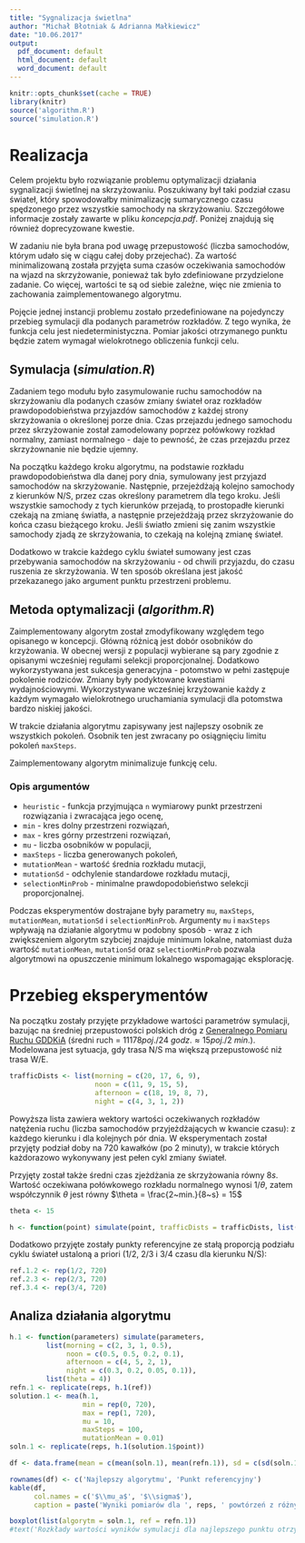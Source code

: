 ```yaml
---
title: "Sygnalizacja świetlna"
author: "Michał Błotniak & Adrianna Małkiewicz"
date: "10.06.2017"
output:
  pdf_document: default
  html_document: default
  word_document: default
---
```


```r
knitr::opts_chunk$set(cache = TRUE)
library(knitr)
source('algorithm.R')
source('simulation.R')
```

# Realizacja
Celem projektu było rozwiązanie problemu optymalizacji działania sygnalizacji świetlnej na skrzyżowaniu. Poszukiwany
był taki podział czasu świateł, który spowodowałby minimalizację sumarycznego czasu spędzonego przez wszystkie samochody
na skrzyżowaniu. Szczegółowe informacje zostały zawarte w pliku _koncepcja.pdf_. Poniżej znajdują się również
doprecyzowane kwestie.

W zadaniu nie była brana pod uwagę przepustowość (liczba samochodów, którym udało się w ciągu całej doby przejechać).
Za wartość minimalizowaną została przyjęta suma czasów oczekiwania samochodów na wjazd na skrzyżowanie, ponieważ tak
było zdefiniowane przydzielone zadanie. Co więcej, wartości te są od siebie zależne, więc nie zmienia to zachowania
zaimplementowanego algorytmu.

Pojęcie jednej instancji problemu zostało przedefiniowane na pojedynczy przebieg symulacji dla podanych parametrów
rozkładów. Z tego wynika, że funkcja celu jest niedeterministyczna. Pomiar jakości otrzymanego punktu będzie zatem
wymagał wielokrotnego obliczenia funkcji celu.

## Symulacja (_simulation.R_)
Zadaniem tego modułu było zasymulowanie ruchu samochodów na skrzyżowaniu dla podanych czasów zmiany świateł oraz
rozkładów prawdopodobieństwa przyjazdów samochodów z każdej strony skrzyżowania o określonej porze dnia. Czas przejazdu
jednego samochodu przez skrzyżowanie został zamodelowany poprzez połówkowy rozkład normalny, zamiast normalnego - daje
to pewność, że czas przejazdu przez skrzyżownanie nie będzie ujemny.

Na początku każdego kroku algorytmu, na podstawie rozkładu prawdopodobieństwa dla danej pory dnia, symulowany jest
przyjazd samochodów na skrzyżowanie. Następnie, przejeżdżają kolejno samochody z kierunków N/S, przez czas określony
parametrem dla tego kroku. Jeśli wszystkie samochody z tych kierunków przejadą, to prostopadłe kierunki czekają na
zmianę światła, a następnie przejeżdżają przez skrzyżowanie do końca czasu bieżącego kroku. Jeśli światło zmieni się
zanim wszystkie samochody zjadą ze skrzyżowania, to czekają na kolejną zmianę świateł.

Dodatkowo w trakcie każdego cyklu świateł sumowany jest czas przebywania samochodów na skrzyżowaniu - od chwili
przyjazdu, do czasu ruszenia ze skrzyżowania. W ten sposób określana jest jakość przekazanego jako argument punktu
przestrzeni problemu.

## Metoda optymalizacji (_algorithm.R_)
Zaimplementowany algorytm został zmodyfikowany względem tego opisanego w koncepcji. Główną różnicą jest dobór osobników
do krzyżowania. W obecnej wersji z populacji wybierane są pary zgodnie z opisanymi wcześniej regułami selekcji
proporcjonalnej. Dodatkowo wykorzystywana jest sukcesja generacyjna - potomstwo w pełni zastępuje pokolenie rodziców.
Zmiany były podyktowane kwestiami wydajnościowymi. Wykorzystywane wcześniej krzyżowanie każdy z każdym wymagało
wielokrotnego uruchamiania symulacji dla potomstwa bardzo niskiej jakości.

W trakcie działania algorytmu zapisywany jest najlepszy osobnik ze wszystkich pokoleń. Osobnik ten jest zwracany
po osiągnięciu limitu pokoleń `maxSteps`. 

Zaimplementowany algorytm minimalizuje funkcję celu.

### Opis argumentów
- `heuristic` - funkcja przyjmująca `n` wymiarowy punkt przestrzeni rozwiązania i zwracająca jego ocenę,
- `min` - kres dolny przestrzeni rozwiązań,
- `max` - kres górny przestrzeni rozwiązań,
- `mu` - liczba osobników w populacji,
- `maxSteps` - liczba generowanych pokoleń,
- `mutationMean` - wartość średnia rozkładu mutacji,
- `mutationSd` - odchylenie standardowe rozkładu mutacji,
- `selectionMinProb` - minimalne prawdopodobieństwo selekcji proporcjonalnej.

Podczas eksperymentów dostrajane były parametry `mu`, `maxSteps`, `mutationMean`, `mutationSd` i `selectionMinProb`.
Argumenty `mu` i `maxSteps` wpływają na działanie algorytmu w podobny sposób - wraz z ich zwiększeniem algorytm
szybciej znajduje minimum lokalne, natomiast duża wartość `mutationMean`, `mutationSd` oraz `selectionMinProb` pozwala
algorytmowi na opuszczenie minimum lokalnego wspomagając eksplorację.

# Przebieg eksperymentów
Na początku zostały przyjęte przykładowe wartości parametrów symulacji, bazując na średniej przepustowości polskich dróg
z [Generalnego Pomiaru Ruchu GDDKiA](https://www.gddkia.gov.pl/userfiles/articles/g/generalny-pomiar-ruchu-w-2015_15598//SYNTEZA/Synteza_GPR2015.pdf)
(średni ruch = $11178 poj./24~godz. \approx 15 poj./2~min.$). Modelowana jest sytuacja, gdy trasa N/S ma większą
przepustowość niż trasa W/E.

```r
trafficDists <- list(morning = c(20, 17, 6, 9),
                     noon = c(11, 9, 15, 5),
                     afternoon = c(18, 19, 8, 7),
                     night = c(4, 3, 1, 2))
```

Powyższa lista zawiera wektory wartości oczekiwanych rozkładów natężenia ruchu (liczba samochodów przyjeżdżających
w kwancie czasu): z każdego kierunku i dla kolejnych pór dnia. W eksperymentach został przyjęty podział doby
na 720 kawałków (po 2 minuty), w trakcie których każdorazowo wykonywany jest pełen cykl zmiany świateł.

Przyjęty został także średni czas zjeżdżania ze skrzyżowania równy $8s$. Wartość oczekiwana połówkowego rozkładu
normalnego wynosi $1/\theta$, zatem współczynnik $\theta$ jest równy $\theta = \frac{2~min.}{8~s} = 15$

```r
theta <- 15

h <- function(point) simulate(point, trafficDists = trafficDists, list(theta = theta)) 
```

Dodatkowo przyjęte zostały punkty referencyjne ze stałą proporcją podziału cyklu świateł ustaloną a priori
($1/2$, $2/3$ i $3/4$ czasu dla kierunku N/S):

```r
ref.1.2 <- rep(1/2, 720)
ref.2.3 <- rep(2/3, 720)
ref.3.4 <- rep(3/4, 720)
```

## Analiza działania algorytmu

```r
h.1 <- function(parameters) simulate(parameters,
         list(morning = c(2, 3, 1, 0.5),
              noon = c(0.5, 0.5, 0.2, 0.1),
              afternoon = c(4, 5, 2, 1),
              night = c(0.3, 0.2, 0.05, 0.1)),
         list(theta = 4))
refn.1 <- replicate(reps, h.1(ref))
solution.1 <- mea(h.1,
                  min = rep(0, 720),
                  max = rep(1, 720),
                  mu = 10,
                  maxSteps = 100,
                  mutationMean = 0.01)
soln.1 <- replicate(reps, h.1(solution.1$point))

df <- data.frame(mean = c(mean(soln.1), mean(refn.1)), sd = c(sd(soln.1), sd(refn.1)))
```
```r
rownames(df) <- c('Najlepszy algorytmu', 'Punkt referencyjny')
kable(df,
      col.names = c('$\\mu_a$', '$\\sigma$'),
      caption = paste('Wyniki pomiarów dla ', reps, ' powtórzeń z różnymi wartościami $\\theta$.'))

boxplot(list(algorytm = soln.1, ref = refn.1))
#text('Rozkłady wartości wyników symulacji dla najlepszego punktu otrzymanego przez algorytm i punktu referencyjnego.')
```
